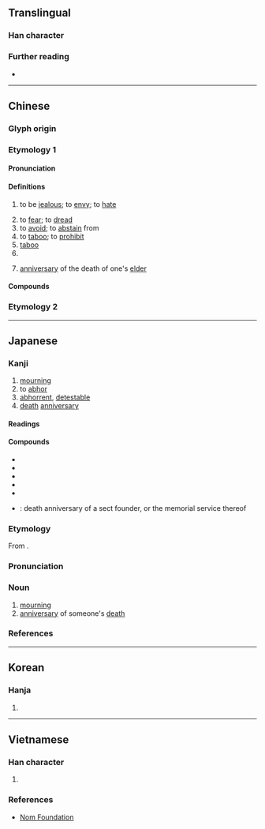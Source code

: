 {{character info}}
==Translingual==

===Han character===
{{Han char|rn=61|rad=心|as=03|sn=7|four=17331|canj=SUP|ids=⿱己心}}

===Further reading===
* {{Han ref|kx=0376.010|dkj=10310|dj=0702.100|hdz=42270.110|uh=5FCC|ud=24524|bh=A7D2|bd=42962}}

----

==Chinese==
{{zh-forms|alt=坖-ancient}}

===Glyph origin===
{{Han etym}}

===Etymology 1===

====Pronunciation====
{{zh-pron
|m=jì
|m-s=
|c=gei6
|c-t=
|g=
|h=pfs=khi
|j=
|mb=gī
|md=gê
|mn=kī/xm,zz,tw:khī/qz:khî
|mn_note=kī, khī - literary; khî - vernacular (俗); kī - anniversary of the death of one's elder
|mn-t=gi6
|w=
|x=
|mc=y
|oc=y
|cat=v,n,pn
}}

====Definitions====
{{head|zh|Han character}}

# to be [[jealous]]; to [[envy]]; to [[hate]]
#: {{zh-x|妒忌|to envy}}
# to [[fear]]; to [[dread]]
# to [[avoid]]; to [[abstain]] from
# to [[taboo]]; to [[prohibit]]
# [[taboo]]
# {{surname|zh}}
# {{lb|zh|Xiamen|&|Zhangzhou|_|Hokkien}} [[anniversary]] of the death of one's [[elder]]

====Compounds====
{{zh-der|妒忌|禁忌|猜忌|顧忌|威士忌|忌口|忌日|忌憚|忌諱|肆無忌憚|多忌|忌刻|兵家大忌|不知忌諱|國忌|忌恨|切忌|回忌|慶忌|恣肆無忌|恣睢無忌|忌辰|忌煙|忌妻|忌妒|忌前|年忌|同行相忌|大忌|嫌忌|周忌|外寬內忌|忌嘴|全無忌憚|無所顧忌|橫行無忌|拘忌|無所忌憚|百無所忌|投鼠忌器|犯忌諱|直言無忌|益無忌憚|投鼠之忌|禁忌站臺|畏忌|有所顧忌|疑忌|戒忌|百無禁忌|死忌|月忌|生忌|犯忌|無忌|毫無忌憚|無所畏忌|擲鼠忌器|鉗忌|還忌|避忌|頻來無忌|食忌|蠶忌|諱疾忌醫|童言無忌|葷素不忌|觸禁犯忌|配合禁忌|肆行無忌|肆言無忌|忌邪|忌避}}

===Etymology 2===
{{zh-see|嫉|ss}}

----

==Japanese==

===Kanji===
{{ja-kanji|grade=c|rs=心03}}

# [[mourning]]
# to [[abhor]]
# [[abhorrent]], [[detestable]]
# [[death]] [[anniversary]]

====Readings====
{{ja-readings
|goon=ご
|kanon=き
|kun=い-む,い-み,い-まし.い,い-まう,い-まわし.い
|nanori=いまわ
}}

====Compounds====
{{der-top|Compounds}}
* {{ja-r|忌み嫌う|いみきらう}}
* {{ja-r|忌み日|いみび}}
* {{ja-r|忌%日|き%にち}}
* {{ja-r|忌%日|き%じつ}}
* {{ja-r|回%忌|かい%き}}
* {{ja-r|祖%忌|そ%き}}: {{q|Buddhism}} death anniversary of a sect founder, or the memorial service thereof
{{der-bottom}}

===Etymology===
{{ja-kanjitab|き|yomi=o}}
From {{bor|ja|ltc|-|sort=き}} {{m|zh|忌|tr=gi<sup>H</sup>}}.

===Pronunciation===
{{ja-pron|yomi=kanon|き|acc=1|acc_ref=DJR,NHK}}

===Noun===
{{ja-noun|き}}

# [[mourning]]
# [[anniversary]] of someone's [[death]]

===References===
<references/>

----

==Korean==

===Hanja===
{{ko-hanja|기}}

# {{rfdef|ko|sort=心03}}

----

==Vietnamese==

===Han character===
{{vi-readings|hanviet=kí,kị,kỵ|nom=cạy,cậy,cữ,kiêng,kị,kỵ|rs=心03}}

# {{rfdef|vi|sort=心03}}

===References===
* [http://nomfoundation.org/common/nom_details.php?codepoint=5FCC Nom Foundation]